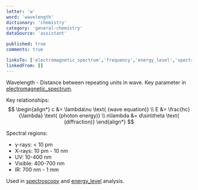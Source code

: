 ```yaml
---
letter: 'w'
word: 'wavelength'
dictionary: 'chemistry'
category: 'general-chemistry'
dataSource: 'assistant'

published: true
comments: true

linksTo: ['electromagnetic_spectrum','frequency','energy_level','spectroscopy']
linkedFrom: []
---
```


<a id="wavelength">Wavelength</a> - Distance between repeating units in wave. Key parameter in [electromagnetic_spectrum](#electromagnetic_spectrum).

Key relationships:
$$
\begin{align*}
c &= \lambda\nu \text{ (wave equation)} \\
E &= \frac{hc}{\lambda} \text{ (photon energy)} \\
n\lambda &= d\sin\theta \text{ (diffraction)}
\end{align*}
$$

Spectral regions:
- γ-rays: < 10 pm
- X-rays: 10 pm - 10 nm
- UV: 10-400 nm
- Visible: 400-700 nm
- IR: 700 nm - 1 mm

Used in [spectroscopy](#spectroscopy) and [energy_level](#energy_level) analysis.
